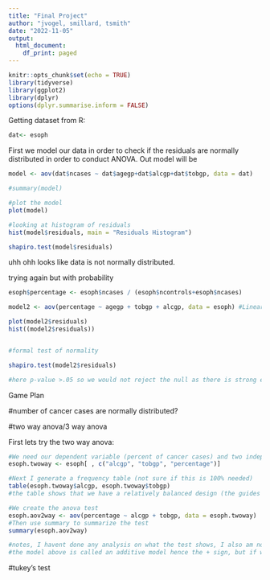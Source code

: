 ```yaml
---
title: "Final Project"
author: "jvogel, smillard, tsmith"
date: "2022-11-05"
output:
  html_document:
    df_print: paged
---
```


```r
knitr::opts_chunk$set(echo = TRUE)
library(tidyverse)
library(ggplot2)
library(dplyr)
options(dplyr.summarise.inform = FALSE)
```

Getting dataset from R:

```r
dat<- esoph
```


First we model our data in order to check if the residuals are normally distributed in order to conduct ANOVA. Out model will be 



```r

model <- aov(dat$ncases ~ dat$agegp+dat$alcgp+dat$tobgp, data = dat)

#summary(model)

#plot the model
plot(model)

#looking at histogram of residuals
hist(model$residuals, main = "Residuals Histogram")


```
  


```r
shapiro.test(model$residuals)
```

uhh ohh looks like data is not normally distributed.

trying again but with probability 

```r
esoph$percentage <- esoph$ncases / (esoph$ncontrols+esoph$ncases)

model2 <- aov(percentage ~ agegp + tobgp + alcgp, data = esoph) #Linear model is created in order to apply anova test

plot(model2$residuals)
hist((model2$residuals))


#formal test of normality

shapiro.test(model2$residuals)

#here p-value >.05 so we would not reject the null as there is strong evidence against rejecting the null.


```






Game Plan


#number of cancer cases are normally distributed?







#two way anova/3 way anova

First lets try the two way anova:

```r
#We need our dependent variable (percent of cancer cases) and two independent variables (I picked tobacco and alcohol use) in their own data set.
esoph.twoway <- esoph[ , c("alcgp", "tobgp", "percentage")]

#Next I generate a frequency table (not sure if this is 100% needed)
table(esoph.twoway$alcgp, esoph.twoway$tobgp)
#the table shows that we have a relatively balanced design (the guides words not mine)

#We create the anova test
esoph.aov2way <- aov(percentage ~ alcgp + tobgp, data = esoph.twoway)
#Then use summary to summarize the test
summary(esoph.aov2way)

#notes, I havent done any analysis on what the test shows, I also am not sure if we want to assume the variables interact at all
#the model above is called an additive model hence the + sign, but if we think the variables interact we can use an * instead of the +

```


#tukey's test





